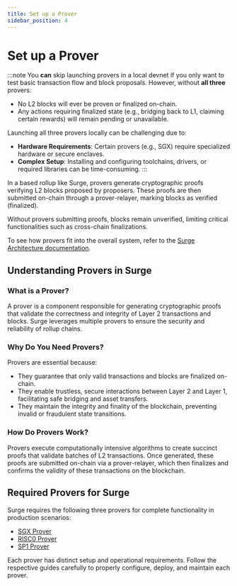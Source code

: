 ```yaml
---
title: Set up a Prover
sidebar_position: 4
---
```


# Set up a Prover

:::note
You **can** skip launching provers in a local devnet if you only want to test basic transaction flow and block proposals. However, without **all three** provers:
- No L2 blocks will ever be proven or finalized on-chain.
- Any actions requiring finalized state (e.g., bridging back to L1, claiming certain rewards) will remain pending or unavailable.

Launching all three provers locally can be challenging due to:
- **Hardware Requirements**: Certain provers (e.g., SGX) require specialized hardware or secure enclaves.
- **Complex Setup**: Installing and configuring toolchains, drivers, or required libraries can be time-consuming.
:::

In a based rollup like Surge, provers generate cryptographic proofs verifying L2 blocks proposed by proposers. These proofs are then submitted on-chain through a prover-relayer, marking blocks as verified (finalized).

Without provers submitting proofs, blocks remain unverified, limiting critical functionalities such as cross-chain finalizations.

To see how provers fit into the overall system, refer to the [Surge Architecture documentation](/docs/about/architecture).

## Understanding Provers in Surge

### What is a Prover?
A prover is a component responsible for generating cryptographic proofs that validate the correctness and integrity of Layer 2 transactions and blocks. Surge leverages multiple provers to ensure the security and reliability of rollup chains.

### Why Do You Need Provers?
Provers are essential because:
- They guarantee that only valid transactions and blocks are finalized on-chain.
- They enable trustless, secure interactions between Layer 2 and Layer 1, facilitating safe bridging and asset transfers.
- They maintain the integrity and finality of the blockchain, preventing invalid or fraudulent state transitions.

### How Do Provers Work?
Provers execute computationally intensive algorithms to create succinct proofs that validate batches of L2 transactions. Once generated, these proofs are submitted on-chain via a prover-relayer, which then finalizes and confirms the validity of these transactions on the blockchain.

## Required Provers for Surge

Surge requires the following three provers for complete functionality in production scenarios:

- [SGX Prover](sgx-prover.mdx)
- [RISC0 Prover](risc0-prover.mdx)
- [SP1 Prover](sp1-prover.mdx)

Each prover has distinct setup and operational requirements. Follow the respective guides carefully to properly configure, deploy, and maintain each prover.
